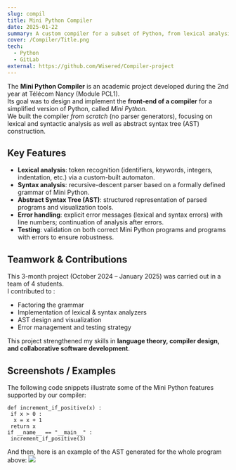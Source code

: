 ```yaml
---
slug: compil
title: Mini Python Compiler
date: 2025-01-22
summary: A custom compiler for a subset of Python, from lexical analysis to abstract syntax trees
cover: /Compiler/Title.png
tech:
  - Python
  - GitLab
external: https://github.com/Wisered/Compiler-project
---
```


The **Mini Python Compiler** is an academic project developed during the 2nd year at Télécom Nancy (Module PCL1).  
Its goal was to design and implement the **front-end of a compiler** for a simplified version of Python, called *Mini Python*.  
We built the compiler *from scratch* (no parser generators), focusing on lexical and syntactic analysis as well as abstract syntax tree (AST) construction.

## **Key Features**

- **Lexical analysis**: token recognition (identifiers, keywords, integers, indentation, etc.) via a custom-built automaton.  
- **Syntax analysis**: recursive-descent parser based on a formally defined grammar of Mini Python.  
- **Abstract Syntax Tree (AST)**: structured representation of parsed programs and visualization tools.  
- **Error handling**: explicit error messages (lexical and syntax errors) with line numbers; continuation of analysis after errors.  
- **Testing**: validation on both correct Mini Python programs and programs with errors to ensure robustness. 

## **Teamwork & Contributions**

This 3-month project (October 2024 – January 2025) was carried out in a team of 4 students.  
I contributed to :
- Factoring the grammar
- Implementation of lexical & syntax analyzers  
- AST design and visualization  
- Error management and testing strategy  

This project strengthened my skills in **language theory, compiler design, and collaborative software development**.

## **Screenshots / Examples**

The following code snippets illustrate some of the Mini Python features supported by our compiler:
```python# Example Mini Python code
def increment_if_positive(x) :
 if x > 0 :
  x = x + 1
 return x
if __name__ == "__main__" :
 increment_if_positive(3)
```

And then, here is an example of the AST generated for the whole program above:
<img src="/Compiler/ast_graph.png" className="max-w-m" />